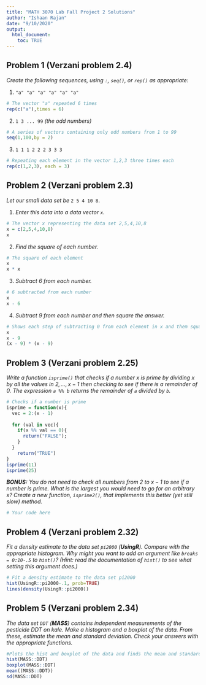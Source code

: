 ---
title: "MATH 3070 Lab Fall Project 2 Solutions"
author: "Ishaan Rajan"
date: "9/10/2020"
output:
  html_document:
    toc: TRUE
---



## Problem 1 (Verzani problem 2.4)
*Create the following sequences, using `:`, `seq()`, or `rep()` as appropriate:*

1. `"a" "a" "a" "a" "a" "a"`

```{r}
# The vector "a" repeated 6 times
rep(c("a"),times = 6)
```

2. `1 3 ... 99` *(the odd numbers)*

```{r}
# A series of vectors containing only odd numbers from 1 to 99
seq(1,100,by = 2)
```

3. `1 1 1 2 2 2 3 3 3`

```{r}
# Repeating each element in the vector 1,2,3 three times each
rep(c(1,2,3), each = 3)
```

## Problem 2 (Verzani problem 2.3)
*Let our small data set be* `2 5 4 10 8`.

1. *Enter this data into a data vector `x`.*

```{r}
# The vector x representing the data set 2,5,4,10,8
x = c(2,5,4,10,8)
x
```

2. *Find the square of each number.*

```{r}
# The square of each element
x
x * x
```

3. *Subtract 6 from each number.*

```{r}
# 6 subtracted from each number
x
x - 6
```

4. *Subtract 9 from each number and then square the answer.*

```{r}
# Shows each step of subtracting 0 from each element in x and them squaring the answer
x
x - 9
(x - 9) * (x - 9)
```

## Problem 3 (Verzani problem 2.25)
*Write a function `isprime()` that checks if a number $x$ is prime by dividing $x$ by all the values in $2, ..., x - 1$ then checking to see if there is a remainder of 0. The expression `a %% b` returns the remainder of `a` divided by `b`.*

```{r}
# Checks if a number is prime
isprime = function(x){
  vec = 2:(x - 1)
  
  for (val in vec){
    if(x %% val == 0){
      return("FALSE");
    }
  }
    return("TRUE")
}
isprime(11)
isprime(25)
```

***BONUS:** You do not need to check all numbers from 2 to $x - 1$ to see if a number is prime. What is the largest you would need to go for an arbitrary $x$? Create a new function, `isprime2()`, that implements this better (yet still slow) method.*

```{r}
# Your code here
```

## Problem 4 (Verzani problem 2.32)
*Fit a density estimate to the data set `pi2000` (**UsingR**). Compare with the appropriate histogram. Why might you want to add an argument like `breaks = 0:10-.5` to `hist()`? (Hint: read the documentation of `hist()` to see what setting this argument does.)*

```{r}
# Fit a density estimate to the data set pi2000
hist(UsingR::pi2000-.1, prob=TRUE)
lines(density(UsingR::pi2000))
```

## Problem 5 (Verzani problem 2.34)
*The data set `DDT` (**MASS**) contains independent measurements of the pesticide DDT on kale. Make a histogram and a boxplot of the data. From these, estimate the mean and standard deviation. Check your answers with the appropriate functions.*

```{r}
#Plots the hist and boxplot of the data and finds the mean and standard deviation
hist(MASS::DDT)
boxplot(MASS::DDT)
mean((MASS::DDT))
sd(MASS::DDT)
```
